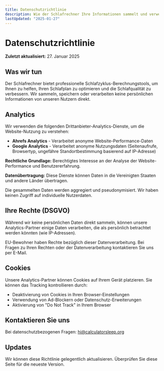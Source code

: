 ```yaml
---
title: Datenschutzrichtlinie
description: Wie der Schlafrechner Ihre Informationen sammelt und verwendet
lastUpdated: "2025-01-27"
---
```


# Datenschutzrichtlinie

**Zuletzt aktualisiert:** 27. Januar 2025

## Was wir tun

Der Schlafrechner bietet professionelle Schlafzyklus-Berechnungstools, um Ihnen zu helfen, Ihren Schlafplan zu optimieren und die Schlafqualität zu verbessern. Wir sammeln, speichern oder verarbeiten keine persönlichen Informationen von unseren Nutzern direkt.

## Analytics

Wir verwenden die folgenden Drittanbieter-Analytics-Dienste, um die Website-Nutzung zu verstehen:

- **Ahrefs Analytics** - Verarbeitet anonyme Website-Performance-Daten
- **Google Analytics** - Verarbeitet anonyme Nutzungsdaten (Seitenaufrufe, Browsertyp, ungefähre Standortbestimmung basierend auf IP-Adresse)

**Rechtliche Grundlage:** Berechtigtes Interesse an der Analyse der Website-Performance und Benutzererfahrung.

**Datenübertragung:** Diese Dienste können Daten in die Vereinigten Staaten und andere Länder übertragen.

Die gesammelten Daten werden aggregiert und pseudonymisiert. Wir haben keinen Zugriff auf individuelle Nutzerdaten.

## Ihre Rechte (DSGVO)

Während wir keine persönlichen Daten direkt sammeln, können unsere Analytics-Partner einige Daten verarbeiten, die als persönlich betrachtet werden könnten (wie IP-Adressen).

EU-Bewohner haben Rechte bezüglich dieser Datenverarbeitung. Bei Fragen zu Ihren Rechten oder der Datenverarbeitung kontaktieren Sie uns per E-Mail.

## Cookies

Unsere Analytics-Partner können Cookies auf Ihrem Gerät platzieren. Sie können das Tracking kontrollieren durch:

- Deaktivierung von Cookies in Ihren Browser-Einstellungen
- Verwendung von Ad-Blockern oder Datenschutz-Erweiterungen
- Aktivierung von "Do Not Track" in Ihrem Browser

## Kontaktieren Sie uns

Bei datenschutzbezogenen Fragen: hi@calculatorsleep.org

## Updates

Wir können diese Richtlinie gelegentlich aktualisieren. Überprüfen Sie diese Seite für die neueste Version. 